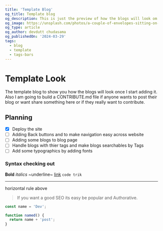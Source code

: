 ```yaml
---
title: 'Template Blog'
og_title: Template blog
og_description: This is just the preview of how the blogs will look om my blog site. This site is supported with Astro's MDX plugin by the way.
og_image: https://unsplash.com/photos/a-couple-of-envelopes-sitting-on-top-of-a-wooden-table-Uq7V-Rm4xtU
og_type: article
og_author: devdutt chudasama
og_publishedOn: '2024-03-29'
tags:
  - blog
  - template
  - tags-bars
---
```


# Template Look

The template blog to show you how the blogs will look once I start adding it. Also I am going to build a CONTRIBUTE.md file if anyone wants to post their blog or want share something here or if they really want to contribute.

## Planning

- [x] Deploy the site
- [ ] Adding Back buttons and to make navigation easy across website
- [ ] Adding some blogs to blog page
- [ ] Handle blogs with thier tags and make blogs searchables by Tags
- [ ] Add some typographics by adding fonts

### Syntax checking out

**Bold** _italics_ ~underline~ [link](https://google.com) `code trik`

---

horizontal rule above

> If you want a good SEO its easy be popular and Authorative.

```js
const name = 'Dev';

function named() {
  return name + 'post';
}
```
